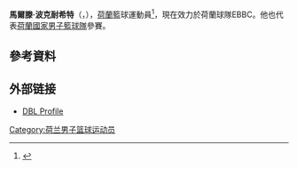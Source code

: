'''馬爾滕·波克耐希特'''（{{lang-nl|'''Maarten Bouwknecht'''}}，{{bd|1994年|12月14日}}），[[荷蘭|荷蘭]]籃球運動員<ref>{{cite web|url=http://www.basketballleague.nl/speler/152|title=Eredivisie basketbal Nederland, basketballleague.nl|work=basketballleague.nl|accessdate=30 June 2015|archive-url=https://web.archive.org/web/20160427174658/http://www.basketballleague.nl/speler/152|archive-date=2016-04-27|dead-url=yes}}</ref>，現在效力於荷蘭球隊EBBC。他也代表[[荷蘭國家男子籃球隊|荷蘭國家男子籃球隊]]參賽。

== 參考資料 == 
{{reflist}}

== 外部链接 ==
* [https://web.archive.org/web/20160427174658/http://www.basketballleague.nl/speler/152 DBL Profile]

{{Authority control}}
{{DEFAULTSORT:Bouwknecht, Maarten}}
[[Category:荷兰男子篮球运动员|Category:荷兰男子篮球运动员]]